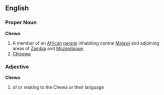 ==English==
===Proper Noun===
'''Chewa'''
# A member of an [[African]] [[people]] inhabiting central [[Malawi]] and adjoining areas of [[Zambia]] and [[Mozambique]]
#[[Chicewa]]

===Adjective===
'''Chewa'''
# of or relating to the Chewa or their language